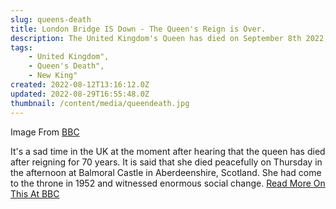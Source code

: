 ```yaml
---
slug: queens-death
title: London Bridge IS Down - The Queen's Reign is Over.
description: The United Kingdom's Queen has died on September 8th 2022, the crown will now be passed on to her son, who will become King Charles the 3rd.
tags:
    - United Kingdom",
    - Queen's Death",
    - New King"
created: 2022-08-12T13:16:12.0Z
updated: 2022-08-29T16:55:48.0Z
thumbnail: /content/media/queendeath.jpg
---
```

Image From [BBC](https://c.files.bbci.co.uk/11684/production/_126600317_5ea5e717-89c7-4396-b71e-d6283ac9ba1a.jpg)

It's a sad time in the UK at the moment after hearing that the queen has died after reigning for 70 years.
It is said that she died peacefully on Thursday in the afternoon at Balmoral Castle in Aberdeenshire, Scotland.
She had come to the throne in 1952 and witnessed enormous social change.
[Read More On This At BBC](https://www.bbc.co.uk/news/uk-61585886)